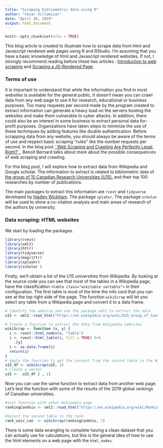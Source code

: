 ```yaml
---
title: "Scraping bibliometric data using R"
author: "César Villamizar"
date: "April 26, 2019"
output: html_document
---
```


  ```r
knitr::opts_chunk$set(echo = TRUE)
```

This blog article is created to illustrate how to scrape data from html and Javascript rendered web pages using R and RStudio. I'm assuming that you have a basic knowledge of html and Javascript rendered websites. If not, I strongly recommend reading before these two articles : [Introduction to web scraping](https://data-lessons.github.io/library-webscraping-DEPRECATED/02-csssel/) and [Scraping a JS-Rendered Page](`https://stanford.edu/~mgorkove/cgi-bin/rpython_tutorials/Scraping_a_Webpage_Rendered_by_Javascript_Using_Python.php).

### Terms of use

It is important to understand that while the information you find in most websites is available for the general public, it doesn't mean you can crawl data from any web page to use it for research, educational or business purposes. Too many requests per second made by the program created to extract information can generate a heavy load on the servers hosting the websites and make them vulnerable to cyber attacks.  In addition, there could also be an interest in some business to extract personal data for-profit purposes. Organizations have taken steps to minimize the use of these techniques by adding features like double authentication. Before scrapping data from any website, you should always be aware of the terms of use and respect basic scraping "rules" like the number requests per second. In the blog post [¨Web Scraping and Crawling Are Perfectly Legal, Right?¨](https://benbernardblog.com/web-scraping-and-crawling-are-perfectly-legal-right), Benoit Bernard talks about more about the possible consequences of web scraping and crawling.  

For this blog post, I will explore how to extract data from Wikipedia and Google scholar. The information to extract is related to bibliometric data of [the group of 15 Canadian Research Universities (U15).](https://en.wikipedia.org/wiki/U15_Group_of_Canadian_Research_Universities) and their top 100 researches by number of publications.

The main packages to extract this information are `rvest` and `tidyverse` developed by [Hadley Wickham](https://cran.r-project.org/web/checks/check_results_hadley_at_rstudio.com.html]).  The package `splahsr`. The package `scholar` will be used to show a co-citation analysis and main areas of research of the authors by university.

### Data scraping: HTML websites

We start by loading the packages.
```r
library(rvest)
library(xml2)
library(httr)
library(tidyverse)
library(magrittr)
library(splashr)
library(scholar )
```

Firstly, we'll obtain a list of the U15 universities from Wikipedia. By looking at the source code you can see that most of the tables in a Wikipedia page, have the classification `<table class="wikitable sortable">` in their configuration. The first table is most of the time the info card that you can see at the top right side of the page. The function `wikiScrap` will let you select any table from a Wikipedia page and convert it to a data frame. 

```r
# Identify the website and use the package xml2 to extract the data
u15 <- xml2::read_html("https://en.wikipedia.org/wiki/U15_Group_of_Canadian_Research_Universities")

# Create a function to extract the data from Wikipedia websites
wikiScrap <- function (x, y) {
  i <- rvest::html_nodes(x, "table")
  i <- rvest::html_table(i, fill = TRUE) %>%
    .[y]
  i <- as.data.frame(i)
  return(i)
}
# Apply the function to get the content from the second table in the Wikipedia page
u15_df <- wikiScrap(u15, 2)
# Create a vector
u15 <-  u15_df [ , 1]
```

Now you can use the same function to extract data from another web page. Let's test the function with some of the results of the 2019 global rankings of Canadian universities.  

```r
#test function with other Wikipedia page
rankingCanUniv <- xml2::read_html("https://en.wikipedia.org/wiki/Rankings_of_universities_in_Canada")

#Select the second table in the rank.
rank_univ_can  <- wikiScrap(rankingCanUniv, 2)
```

There is some data wrangling to complete having a clean dataset that you can actually use for calculations, but this is the general idea of how to use the html elements on a web page with the `html_nodes`.



